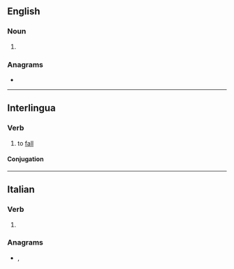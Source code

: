 {{also|càder|çadër}}
==English==

===Noun===
{{en-noun}}

# {{alternative form of|en|cadre}}

{{Webster 1913}}

===Anagrams===
* {{anagrams|en|a=acder|Cedar|Cerda|Cerdà|Dacre|acred|arced|cadre|cared|cedar|decar|e-card|ecard|raced}}

----

==Interlingua==

===Verb===
{{ia-verb|er}}

# to [[fall]]

====Conjugation====
{{ia-conj|cad|er|intr=yes}}

----

==Italian==

===Verb===
{{it-verb}}

# {{apocopic form of|it|cadere}}

===Anagrams===
* {{l|it|cedra}}, {{l|it|creda}}